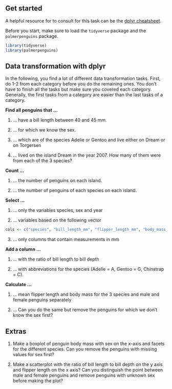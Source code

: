## Get started

A helpful resource for to consult for this task can be the [dplyr cheatsheet](https://raw.githubusercontent.com/rstudio/cheatsheets/master/data-transformation.pdf).

Before you start, make sure to load the `tidyverse` package and the `palmerpenguins` package.

```r
library(tidyverse)
library(palmerpenguins)
```

## Data transformation with dplyr

In the following, you find a lot of different data transformation tasks. First, do 1-2 from each category before you do the remaining ones. You don't have to finish all the tasks but make sure you covered each category. Generally, the first tasks from a category are easier than the last tasks of a category.

**Find all penguins that ...**

1. ... have a bill length between 40 and 45 mm.

2. ... for which we know the sex.

3. ... which are of the species Adelie or Gentoo and live either on Dream or on Torgersen

4. ... lived on the island Dream in the year 2007. How many of them were from each of the 3 species?

**Count ...**

1. ... the number of penguins on each island.

2. ... the number of penguins of each species on each island.

**Select ...**

1. ... only the variables species, sex and year

2. ... variables based on the following vector

```r
cols <- c("species", "bill_length_mm", "flipper_length_mm", "body_mass_kg")
```

3. ... only columns that contain measurements in mm

**Add a column ...**

1. ... with the ratio of bill length to bill depth

2. ... with abbreviations for the species (Adelie = A, Gentoo = G, Chinstrap = C).


**Calculate ...**

1. ... mean flipper length and body mass for the 3 species and male and female penguins separately

2. ... Can you do the same but remove the penguins for which we don't know the sex first?

## Extras

1. Make a boxplot of penguin body mass with sex on the x-axis and facets for the different species. Can you remove the penguins with missing values for sex first?

2. Make a scatterplot with the ratio of bill length to bill depth on the y axis and flipper length on the x axis? Can you distinguish the point between male and female penguins and remove penguins with unknown sex before making the plot?
